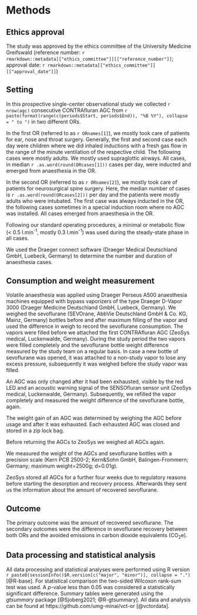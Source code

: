 # Methods

## Ethics approval

The study was approved by the ethics committee of the University Medicine Greifswald
(reference number: `r rmarkdown::metadata[["ethics_committee"]][["reference_number"]]`;
approval date: `r rmarkdown::metadata[["ethics_committee"]][["approval_date"]]`)

## Setting

In this prospective single-center observational study we collected
`r nrow(agc)` consecutive CONTRAfluran AGC from
`r paste(format(range(c(periods$Start, periods$End)), "%B %Y"), collapse = " to ")`
in two different ORs.

In the first OR (referred to as `r ORnames[1]`),
we mostly took care of patients for ear, nose and throat surgery.
Generally, the first and second case each day were children
where we did inhaled inductions with a fresh gas flow in the range of
the minute ventilation of the respective child.
The following cases were mostly adults.
We mostly used supraglottic airways.
All cases, in median `r .as.word(round(ORcases[1]))` cases per day,
were inducted and emerged from anaesthesia in the OR.

In the second OR (referred to as `r ORnames[2]`),
we mostly took care of patients for neurosurgical spine surgery.
Here, the median number of cases is `r .as.word(round(ORcases[2]))` per day
and the patients were mostly adults who were intubated.
The first case was always inducted in the OR,
the following cases sometimes in a special induction room where no AGC was installed.
All cases emerged from anaesthesia in the OR.

Following our standard operating procedures, a minimal or metabolic flow (< 0.5 l.min^-1^, mostly 0.3 l.min^-1^) was used during the steady-state phase in all cases.

We used the Draeger connect software (Draeger Medical Deutschland GmbH, Luebeck, Germany) to determine the number and duration of anaesthesia cases.

## Consumption and weight measurement

Volatile anaesthesia was applied using Draeger Perseus A500 anaesthesia machines equipped with bypass vaporizers of the type Draeger D-Vapor 3000 (Draeger Medicine Deutschland GmbH, Luebeck, Germany).
We weighed the sevoflurane (SEVOrane, AbbVie Deutschland GmbH & Co. KG, Mainz, Germany) bottles before and after maximum filling of the vapor and used the difference in weigh to record the sevoflurane consumption.
The vapors were filled before we attached the first CONTRAfluran AGC (ZeoSys medical, Luckenwalde, Germany).
During the study period the two vapors were filled completely and the sevoflurane bottle weight difference measured by the study team on a regular basis.
In case a new bottle of sevoflurane was opened, it was attached to a non-study vapor to lose any excess pressure, subsequently it was weighed before the study vapor was filled.

An AGC was only changed after it had been exhausted,
visible by the red LED and an acoustic warning signal of the SENSOfluran sensor unit (ZeoSys medical, Luckenwalde, Germany).
Subsequently, we refilled the vapor completely and measured the weight
difference of the sevoflurane bottle, again.

The weight gain of an AGC was determined by weighing the AGC before usage and after it was exhausted.
Each exhausted AGC was closed and stored in a zip lock bag.

Before returning the AGCs to ZeoSys we weighed all AGCs again.

We measured the weight of the AGCs and sevoflurane bottles with a precision scale (Kern PCB 2500-2; Kern&Sohn GmbH, Balingen-Frommern; Germany; maximum weight=2500g; d=0.01g).

ZeoSys stored all AGCs for a further four weeks due to regulatory reasons before starting the desorption and recovery process.
Afterwards they sent us the information about the amount of recovered sevoflurane.

## Outcome

The primary outcome was the amount of recovered sevoflurane.
The secondary outcomes were the difference in sevoflurane recovery between both ORs
and the avoided emissions in carbon dioxide equivalents (CO~2~e).

## Data processing and statistical analysis

All data processing and statistical analyses were performed using R version
`r paste0(sessionInfo()$R.version[c("major", "minor")], collapse = ".")`
[@R-base].
For statistical comparison the two-sided Wilcoxon rank-sum test was used.
A *p*-value less than 0.05 was considered a statistically significant difference.
Summary tables were generated using the *gtsummary* package [@Sjoberg2021; @R-gtsummary].
All data and analysis can be found at https://github.com/umg-minai/vct-or [@vctordata].
